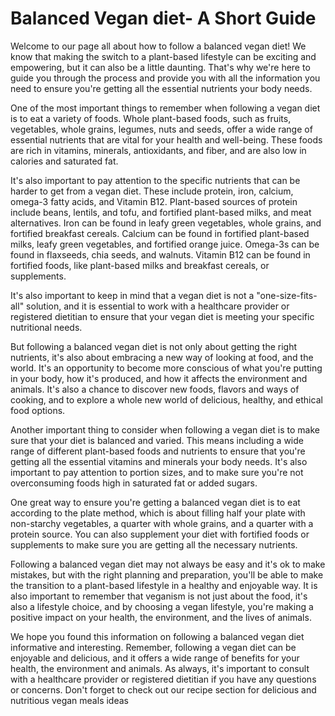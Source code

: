 # Balanced Vegan diet- A Short Guide 

Welcome to our page all about how to follow a balanced vegan diet! We know that making the switch to a plant-based lifestyle can be exciting and empowering, but it can also be a little daunting. That's why we're here to guide you through the process and provide you with all the information you need to ensure you're getting all the essential nutrients your body needs.

One of the most important things to remember when following a vegan diet is to eat a variety of foods. Whole plant-based foods, such as fruits, vegetables, whole grains, legumes, nuts and seeds, offer a wide range of essential nutrients that are vital for your health and well-being. These foods are rich in vitamins, minerals, antioxidants, and fiber, and are also low in calories and saturated fat.

It's also important to pay attention to the specific nutrients that can be harder to get from a vegan diet. These include protein, iron, calcium, omega-3 fatty acids, and Vitamin B12. Plant-based sources of protein include beans, lentils, and tofu, and fortified plant-based milks, and meat alternatives. Iron can be found in leafy green vegetables, whole grains, and fortified breakfast cereals. Calcium can be found in fortified plant-based milks, leafy green vegetables, and fortified orange juice. Omega-3s can be found in flaxseeds, chia seeds, and walnuts. Vitamin B12 can be found in fortified foods, like plant-based milks and breakfast cereals, or supplements.

It's also important to keep in mind that a vegan diet is not a "one-size-fits-all" solution, and it is essential to work with a healthcare provider or registered dietitian to ensure that your vegan diet is meeting your specific nutritional needs.

But following a balanced vegan diet is not only about getting the right nutrients, it's also about embracing a new way of looking at food, and the world. It's an opportunity to become more conscious of what you're putting in your body, how it's produced, and how it affects the environment and animals. It's also a chance to discover new foods, flavors and ways of cooking, and to explore a whole new world of delicious, healthy, and ethical food options.

Another important thing to consider when following a vegan diet is to make sure that your diet is balanced and varied. This means including a wide range of different plant-based foods and nutrients to ensure that you're getting all the essential vitamins and minerals your body needs. It's also important to pay attention to portion sizes, and to make sure you're not overconsuming foods high in saturated fat or added sugars.

One great way to ensure you're getting a balanced vegan diet is to eat according to the plate method, which is about filling half your plate with non-starchy vegetables, a quarter with whole grains, and a quarter with a protein source. You can also supplement your diet with fortified foods or supplements to make sure you are getting all the necessary nutrients.

Following a balanced vegan diet may not always be easy and it's ok to make mistakes, but with the right planning and preparation, you'll be able to make the transition to a plant-based lifestyle in a healthy and enjoyable way. It is also important to remember that veganism is not just about the food, it's also a lifestyle choice, and by choosing a vegan lifestyle, you're making a positive impact on your health, the environment, and the lives of animals.

We hope you found this information on following a balanced vegan diet informative and interesting. Remember, following a vegan diet can be enjoyable and delicious, and it offers a wide range of benefits for your health, the environment and animals. As always, it's important to consult with a healthcare provider or registered dietitian if you have any questions or concerns. Don't forget to check out our recipe section for delicious and nutritious vegan meals ideas
